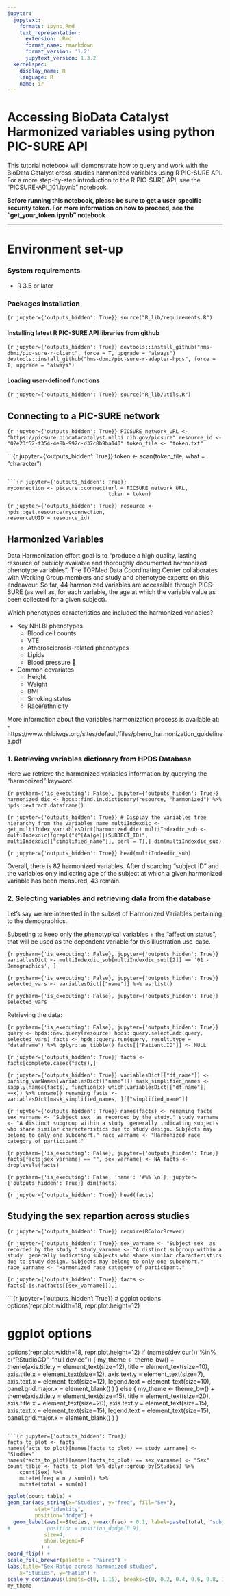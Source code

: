 ```yaml
---
jupyter:
  jupytext:
    formats: ipynb,Rmd
    text_representation:
      extension: .Rmd
      format_name: rmarkdown
      format_version: '1.2'
      jupytext_version: 1.3.2
  kernelspec:
    display_name: R
    language: R
    name: ir
---
```


# Accessing BioData Catalyst Harmonized variables using python PIC-SURE API


This tutorial notebook will demonstrate how to query and work with the BioData Catalyst cross-studies harmonized variables using R PIC-SURE API. For a more step-by-step introduction to the R PIC-SURE API, see the "PICSURE-API_101.ipynb" notebook.


**Before running this notebook, please be sure to get a user-specific security token. For more information on how to proceed, see the "get_your_token.ipynb" notebook**


 -------   


# Environment set-up


### System requirements
- R 3.5 or later


### Packages installation

```{r jupyter={'outputs_hidden': True}}
source("R_lib/requirements.R")
```

#### Installing latest R PIC-SURE API libraries from github

```{r jupyter={'outputs_hidden': True}}
devtools::install_github("hms-dbmi/pic-sure-r-client", force = T, upgrade = "always")
devtools::install_github("hms-dbmi/pic-sure-r-adapter-hpds", force = T, upgrade = "always")
```

#### Loading user-defined functions

```{r jupyter={'outputs_hidden': True}}
source("R_lib/utils.R")
```

## Connecting to a PIC-SURE network

```{r jupyter={'outputs_hidden': True}}
PICSURE_network_URL <- "https://picsure.biodatacatalyst.nhlbi.nih.gov/picsure"
resource_id <- "02e23f52-f354-4e8b-992c-d37c8b9ba140"
token_file <- "token.txt"
```

```{r jupyter={'outputs_hidden': True}}
token <- scan(token_file, what = "character")

```

```{r jupyter={'outputs_hidden': True}}
myconnection <- picsure::connect(url = PICSURE_network_URL,
                                 token = token)
```

```{r jupyter={'outputs_hidden': True}}
resource <- hpds::get.resource(myconnection,
                               resourceUUID = resource_id)
```

## Harmonized Variables



Data Harmonization effort goal is to "produce a high quality, lasting resource of publicly available and thoroughly documented harmonized phenotype variables". The TOPMed Data Coordinating Center collaborates with Working Group members and study and phenotype experts on this endeavour. So far, 44 harmonized variables are accessible through PICS-SURE (as well as, for each variable, the age at which the variable value as been collected for a given subject).

Which phenotypes caracteristics are included the harmonized variables?

- Key NHLBI phenotypes    
    - Blood cell counts
    - VTE
    - Atherosclerosis-related phenotypes
    - Lipids
    - Blood pressure
􏰀
- Common covariates
    - Height
    - Weight
    - BMI
    - Smoking status
    - Race/ethnicity

More information about the variables harmonization process is available at: 
- https://www.nhlbiwgs.org/sites/default/files/pheno_harmonization_guidelines.pdf


### 1. Retrieving variables dictionary from HPDS Database


Here we retrieve the harmonized variables information by querying the "harmonized" keyword.

```{r pycharm={'is_executing': False}, jupyter={'outputs_hidden': True}}
harmonized_dic <- hpds::find.in.dictionary(resource, "harmonized") %>% hpds::extract.dataframe()
```

```{r jupyter={'outputs_hidden': True}}
# Display the variables tree hierarchy from the variables name
multiIndexdic <- get_multiIndex_variablesDict(harmonized_dic)
multiIndexdic_sub <- multiIndexdic[!grepl("(^[Aa]ge)|(SUBJECT_ID)",
                                         multiIndexdic[["simplified_name"]], perl = T),]
dim(multiIndexdic_sub)
```

```{r jupyter={'outputs_hidden': True}}
head(multiIndexdic_sub)
```

Overall, there is 82 harmonized variables. After discarding "subject ID" and the variables only indicating age of the subject at which a given harmonized variable has been measured, 43 remain.


### 2. Selecting variables and retrieving data from the database


Let's say we are interested in the subset of Harmonized Variables pertaining to the demographics. 

Subseting to keep only the phenotypical variables + the "affection status", that will be used as the dependent variable for this illustration use-case.

```{r pycharm={'is_executing': False}, jupyter={'outputs_hidden': True}}
variablesDict <- multiIndexdic_sub[multiIndexdic_sub[[2]] == '01 - Demographics', ]
```

```{r pycharm={'is_executing': False}, jupyter={'outputs_hidden': True}}
selected_vars <- variablesDict[["name"]] %>% as.list()
```

```{r pycharm={'is_executing': False}, jupyter={'outputs_hidden': True}}
selected_vars
```

Retrieving the data:

```{r pycharm={'is_executing': False}, jupyter={'outputs_hidden': True}}
query <- hpds::new.query(resource)
hpds::query.select.add(query, selected_vars)
facts <- hpds::query.run(query, result.type = "dataframe") %>% dplyr::as_tibble()
facts[["Patient.ID"]] <- NULL
```

```{r jupyter={'outputs_hidden': True}}
facts <- facts[complete.cases(facts),]
```

```{r jupyter={'outputs_hidden': True}}
variablesDict[["df_name"]] <- parsing_varNames(variablesDict[["name"]])
mask_simplified_names <- sapply(names(facts), function(x) which(variablesDict[["df_name"]] ==x)) %>% unname()
renaming_facts <- variablesDict[mask_simplified_names, ][["simplified_name"]]
```

```{r jupyter={'outputs_hidden': True}}
names(facts) <- renaming_facts
sex_varname <- "Subject sex  as recorded by the study."
study_varname <- "A distinct subgroup within a study  generally indicating subjects who share similar characteristics due to study design. Subjects may belong to only one subcohort."
race_varname <- "Harmonized race category of participant."
```

```{r pycharm={'is_executing': False}, jupyter={'outputs_hidden': True}}
facts[facts[sex_varname] == "", sex_varname] <- NA
facts <- droplevels(facts)
```

```{r pycharm={'is_executing': False, 'name': '#%% \n'}, jupyter={'outputs_hidden': True}}
dim(facts)
```

```{r jupyter={'outputs_hidden': True}}
head(facts)
```

## Studying the sex repartion across studies

```{r jupyter={'outputs_hidden': True}}
require(RColorBrewer)
```

```{r jupyter={'outputs_hidden': True}}
sex_varname <- "Subject sex  as recorded by the study."
study_varname <- "A distinct subgroup within a study  generally indicating subjects who share similar characteristics due to study design. Subjects may belong to only one subcohort."
race_varname <- "Harmonized race category of participant."
```

```{r jupyter={'outputs_hidden': True}}
facts <- facts[!is.na(facts[[sex_varname]]),]
```

```{r jupyter={'outputs_hidden': True}}
# ggplot options
options(repr.plot.width=18, repr.plot.height=12)

# ggplot options
options(repr.plot.width=18, repr.plot.height=12)
if (names(dev.cur()) %in% c("RStudioGD", "null device")) {
  my_theme <- theme_bw() +
theme(axis.title.y = element_text(size=12),
      title = element_text(size=10),
      axis.title.x = element_text(size=12),
      axis.text.y = element_text(size=7),
      axis.text.x = element_text(size=12),
      legend.text = element_text(size=10),
      panel.grid.major.x = element_blank()
      )
} else {
    my_theme <- theme_bw() +
theme(axis.title.y = element_text(size=15),
      title = element_text(size=20),
      axis.title.x = element_text(size=20),
      axis.text.y = element_text(size=15),
      axis.text.x = element_text(size=15),
      legend.text = element_text(size=15),
      panel.grid.major.x = element_blank()
      )
}
```

```{r jupyter={'outputs_hidden': True}}
facts_to_plot <- facts
names(facts_to_plot)[names(facts_to_plot) == study_varname] <- "Studies"
names(facts_to_plot)[names(facts_to_plot) == sex_varname] <- "Sex"
count_table <- facts_to_plot %>% dplyr::group_by(Studies) %>%
    count(Sex) %>%
    mutate(freq = n / sum(n)) %>%
    mutate(total = sum(n))
```

```r
ggplot(count_table) +
geom_bar(aes_string(x="Studies", y="freq", fill="Sex"),
         stat="identity",
         position="dodge") +
  geom_label(aes(x=Studies, y=max(freq) + 0.1, label=paste(total, "subjects")), 
#            position = position_dodge(0.9),
            size=4,
            show.legend=F
           ) + 
coord_flip() +
scale_fill_brewer(palette = "Paired") +
labs(title="Sex-Ratio across harmonized studies",
    x="Studies", y="Ratio") +
scale_y_continuous(limits=c(0, 1.15), breaks=c(0, 0.2, 0.4, 0.6, 0.8, 1)) + 
my_theme
```
